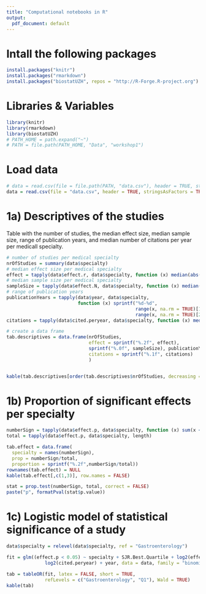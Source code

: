```yaml
---
title: "Computational notebooks in R"
output:
  pdf_document: default
---
```


# Intall the following packages
```r
install.packages("knitr")
install.packages("rmarkdown")
install.packages("biostatUZH", repos = "http://R-Forge.R-project.org")
```


# Libraries & Variables
```r
library(knitr)
library(rmarkdown)
library(biostatUZH)
# PATH_HOME = path.expand("~")
# PATH = file.path(PATH_HOME, "Data", "workshop1")
```

# Load data
```r
# data = read.csv(file = file.path(PATH, "data.csv"), header = TRUE, stringsAsFactors = TRUE)
data = read.csv(file = "data.csv", header = TRUE, stringsAsFactors = TRUE)
```

# 1a) Descriptives of the studies
Table with the number of studies, the median effect size, median sample size, range of publication years, and median number of citations per year per medicall specialty.
```r
# number of studies per medical specialty
nrOfStudies = summary(data$specialty)
# median effect size per medical specialty
effect = tapply(data$effect.r, data$specialty, function (x) median(abs(x)))
# median sample size per medical specialty
sampleSize = tapply(data$effect.N, data$specialty, function (x) median(x))
# range of publication years
publicationYears = tapply(data$year, data$specialty, 
                          function (x) sprintf("%d-%d",
                                               range(x, na.rm = TRUE)[1],
                                               range(x, na.rm = TRUE)[2]))
citations = tapply(data$cited.peryear, data$specialty, function (x) median(x, na.rm = TRUE))

# create a data frame
tab.descriptives = data.frame(nrOfStudies, 
                              effect = sprintf("%.2f", effect), 
                              sprintf("%.0f", sampleSize), publicationYears, 
                              citations = sprintf("%.1f", citations)
                              )


kable(tab.descriptives[order(tab.descriptives$nrOfStudies, decreasing = TRUE),])
```

# 1b) Proportion of significant effects per specialty
```r
numberSign = tapply(data$effect.p, data$specialty, function (x) sum(x < 0.05))
total = tapply(data$effect.p, data$specialty, length)

tab.effect = data.frame(
  specialty = names(numberSign),
  prop = numberSign/total,
  proportion = sprintf("%.2f",numberSign/total))
rownames(tab.effect) = NULL
kable(tab.effect[,c(1,3)], row.names = FALSE)
```

```r
stat = prop.test(numberSign, total, correct = FALSE)
paste("p", formatPval(stat$p.value))
```


# 1c) Logistic model of statistical significance of a study
```r
data$specialty = relevel(data$specialty, ref = "Gastroenterology")

fit = glm((effect.p < 0.05) ~ specialty + SJR.Best.Quartile + log2(effect.N) + 
              log2(cited.peryear) + year, data = data, family = "binomial")

tab = tableOR(fit, latex = FALSE, short = TRUE, 
              refLevels = c("Gastroenterology", "Q1"), Wald = TRUE)
kable(tab)
```

